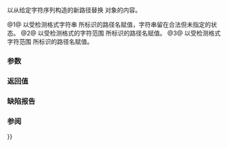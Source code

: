 {{cpp/filesystem/path/title|assign}}
{{cpp/filesystem/path/navbar}}
{{dcl begin}}
{{dcl | num=1 | since=c++17 | 1=
path&amp; assign( string_type&amp;&amp; source );
}}
{{dcl | num=2 | since=c++17 | 1=
template&lt; class Source &gt;
path&amp; assign( const Source&amp; source );
}}
{{dcl | num=3 | since=c++17 | 1=
template&lt; class InputIt &gt;
path&amp; assign( InputIt first, InputIt last );
}}
{{dcl end}}

以从给定字符序列构造的新路径替换 {{tt|path}} 对象的内容。

@1@ 以受检测格式字符串 {{tt|source}} 所标识的路径名赋值，字符串留在合法但未指定的状态。
@2@ 以受检测格式的字符范围 {{tt|source}} 所标识的路径名赋值。
@3@ 以受检测格式字符范围 {{tt|[first, last)}} 所标识的路径名赋值。

{{cpp/filesystem/path/param source constraints|2}}

===参数===
{{par begin}}
{{par | source | 所用的字符范围，表示为 {{lc|std::basic_string}}，{{lc|std::basic_string_view}}，指向空终止字符/宽字符串的指针，或是一个指向空终止字符/宽字符序列的输入迭代器}}
{{par | first, last | 所用的字符范围}}
{{par hreq}}
{{par req named | InputIt | InputIterator}}
{{par req | {{tt|InputIt}} 的值类型必须是编码字符类型（{{c|char}}、{{c|wchar_t}}、{{c|char16_t}} 及 {{c|char32_t}}）之一}}
{{par end}}

===返回值===
{{c|*this}}

===缺陷报告===
{{dr list begin}}
{{dr list item | wg=lwg | dr=3244 | std=C++17 | before=缺失 {{tt|Source}} 不能为 {{tt|path}} 的制约 | after=已添加 }}
{{dr list end}}

===参阅===
{{dsc begin}}
{{dsc inc | cpp/filesystem/path/dsc operator{{=}}}}
{{dsc end}}

{{langlinks|en|es|ja|ru}}